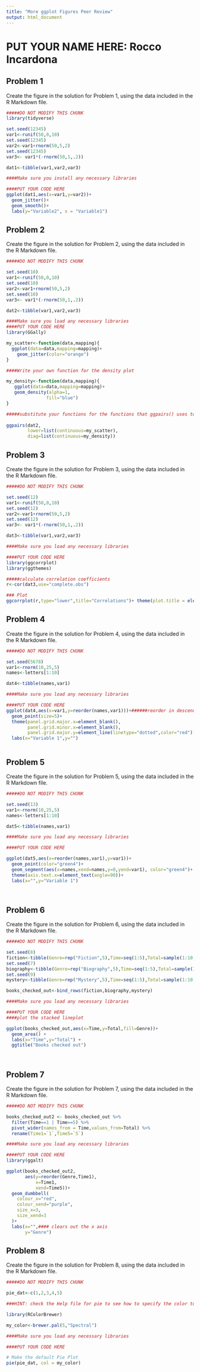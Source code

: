 ```yaml
---
title: "More ggplot Figures Peer Review"
output: html_document
---
```


# PUT YOUR NAME HERE: Rocco Incardona

## Problem 1

Create the figure in the solution for Problem 1, using the data included in the R Markdown file.

```r

#####DO NOT MODIFY THIS CHUNK
library(tidyverse)

set.seed(12345)
var1<-runif(50,0,10)
set.seed(12345)
var2<-var1+rnorm(50,5,2)
set.seed(12345)
var3<- var1*(-rnorm(50,1,.2))

dat1<-tibble(var1,var2,var3)


```

```r

####Make sure you install any necessary libraries

####PUT YOUR CODE HERE
ggplot(dat1,aes(x=var1,y=var2))+
  geom_jitter()+
  geom_smooth()+
  labs(y="Variable2", x = "Variable1")

```

## Problem 2

Create the figure in the solution for Problem 2, using the data included in the R Markdown file.

```r

#####DO NOT MODIFY THIS CHUNK

set.seed(10)
var1<-runif(50,0,10)
set.seed(10)
var2<-var1+rnorm(50,5,2)
set.seed(10)
var3<- var1*(-rnorm(50,1,.2))

dat2<-tibble(var1,var2,var3)
```

```r

####Make sure you load any necessary libraries
####PUT YOUR CODE HERE
library(GGally)

my_scatter<-function(data,mapping){
  ggplot(data=data,mapping=mapping)+
    geom_jitter(color="orange")
}

####Write your own function for the density plot

my_density<-function(data,mapping){
   ggplot(data=data,mapping=mapping)+
   geom_density(alpha=1,
               fill="blue")
}

#####substitute your functions for the functions that ggpairs() uses to draw the figures
  
ggpairs(dat2,
        lower=list(continuous=my_scatter),
        diag=list(continuous=my_density))

```

## Problem 3

Create the figure in the solution for Problem 3, using the data included in the R Markdown file.

```r

#####DO NOT MODIFY THIS CHUNK

set.seed(12)
var1<-runif(50,0,10)
set.seed(12)
var2<-var1+rnorm(50,5,2)
set.seed(12)
var3<- var1*(-rnorm(50,1,.2))

dat3<-tibble(var1,var2,var3)
```

```r

####Make sure you load any necessary libraries

####PUT YOUR CODE HERE
library(ggcorrplot)
library(ggthemes)

#####calculate correlation coefficients
r<-cor(dat3,use="complete.obs")

### Plot
ggcorrplot(r,type="lower",title="Correlations")+ theme(plot.title = element_text(size=22))


```

## Problem 4

Create the figure in the solution for Problem 4, using the data included in the R Markdown file.

```r

#####DO NOT MODIFY THIS CHUNK

set.seed(5678)
var1<-rnorm(10,25,5)
names<-letters[1:10]

dat4<-tibble(names,var1)
```

```r


####Make sure you load any necessary libraries

####PUT YOUR CODE HERE
ggplot(dat4,aes(x=var1,y=reorder(names,var1)))+######reorder in descending
  geom_point(size=5)+
  theme(panel.grid.major.x=element_blank(),
        panel.grid.minor.x=element_blank(),
        panel.grid.major.y=element_line(linetype="dotted",color="red"))+
  labs(x="Variable 1",y="")



```

## Problem 5

Create the figure in the solution for Problem 5, using the data included in the R Markdown file.

```r

#####DO NOT MODIFY THIS CHUNK

set.seed(13)
var1<-rnorm(10,25,5)
names<-letters[1:10]

dat5<-tibble(names,var1)
```

```r


####Make sure you load any necessary libraries

####PUT YOUR CODE HERE

ggplot(dat5,aes(x=reorder(names,var1),y=var1))+
  geom_point(color="green4")+
  geom_segment(aes(x=names,xend=names,y=0,yend=var1), color="green4")+
  theme(axis.text.x=element_text(angle=90))+
  labs(x="",y="Variable 1")

  
```

## Problem 6

Create the figure in the solution for Problem 6, using the data included in the R Markdown file.

```r

#####DO NOT MODIFY THIS CHUNK

set.seed(8)
fiction<-tibble(Genre=rep("Fiction",5),Time=seq(1:5),Total=sample(1:10,5))
set.seed(7)
biography<-tibble(Genre=rep("Biography",5),Time=seq(1:5),Total=sample(1:10,5))
set.seed(9)
mystery<-tibble(Genre=rep("Mystery",5),Time=seq(1:5),Total=sample(1:10,5))

books_checked_out<-bind_rows(fiction,biography,mystery)
```

```r


####Make sure you load any necessary libraries

####PUT YOUR CODE HERE
####plot the stacked lineplot

ggplot(books_checked_out,aes(x=Time,y=Total,fill=Genre))+
  geom_area() +
  labs(x="Time",y="Total") +
  ggtitle("Books checked out")

  
```

## Problem 7

Create the figure in the solution for Problem 7, using the data included in the R Markdown file.

```r

#####DO NOT MODIFY THIS CHUNK

books_checked_out2 <- books_checked_out %>%
  filter(Time==1 | Time==5) %>%
  pivot_wider(names_from = Time,values_from=Total) %>%
  rename(Time1=`1`,Time5=`5`)
```

```r


####Make sure you load any necessary libraries

####PUT YOUR CODE HERE
library(ggalt)

ggplot(books_checked_out2,
       aes(y=reorder(Genre,Time1),
           x=Time1,
           xend=Time5))+
  geom_dumbbell(
    colour_x="red", 
    colour_xend="purple",
    size_x=3,
    size_xend=3
  )+
  labs(x="",#### clears out the x axis
       y="Genre")

```

## Problem 8

Create the figure in the solution for Problem 8, using the data included in the R Markdown file.

```r

#####DO NOT MODIFY THIS CHUNK

pie_dat<-c(1,2,3,4,5)
```

```r


###HINT: check the Help file for pie to see how to specify the color to the my_color palette

library(RColorBrewer)

my_color<-brewer.pal(5,"Spectral")

####Make sure you load any necessary libraries

####PUT YOUR CODE HERE

# Make the default Pie Plot
pie(pie_dat, col = my_color)

```

